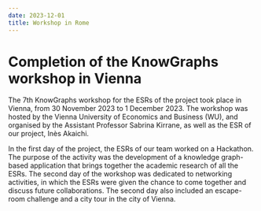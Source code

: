 ---
date: 2023-12-01
title: Workshop in Rome
---

# Completion of the KnowGraphs workshop in Vienna

The 7th KnowGraphs workshop for the ESRs of the project took place in Vienna, from 30 November 2023 to 1 December 2023. The workshop was hosted by the Vienna University of Economics and Business (WU), and organised by the Assistant Professor Sabrina Kirrane, as well as the ESR of our project, Inès Akaichi.

In the first day of the project, the ESRs of our team worked on a Hackathon. The purpose of the activity was the development of a knowledge graph-based application that brings together the academic research of all the ESRs. The second day of the workshop was dedicated to networking activities, in which the ESRs were given the chance to come together and discuss future collaborations. The second day also included an escape-room challenge and a city tour in the city of Vienna.
